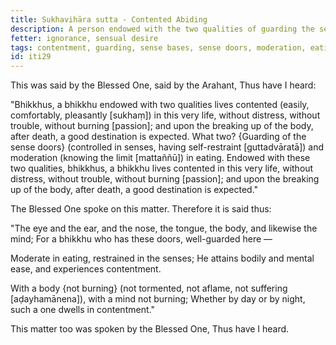 ```yaml
---
title: Sukhavihāra sutta - Contented Abiding
description: A person endowed with the two qualities of guarding the sense doors and moderation in eating lives happily in this very life and after death, a good destination is expected.
fetter: ignorance, sensual desire
tags: contentment, guarding, sense bases, sense doors, moderation, eating, happiness, ease, iti
id: iti29
---
```


This was said by the Blessed One, said by the Arahant, Thus have I heard:

"Bhikkhus, a bhikkhu endowed with two qualities lives contented (easily, comfortably, pleasantly [sukhaṃ]) in this very life, without distress, without trouble, without burning [passion]; and upon the breaking up of the body, after death, a good destination is expected. What two? \{Guarding of the sense doors} (controlled in senses, having self-restraint [guttadvāratā]) and moderation (knowing the limit [mattaññū]) in eating. Endowed with these two qualities, bhikkhus, a bhikkhu lives contented in this very life, without distress, without trouble, without burning [passion]; and upon the breaking up of the body, after death, a good destination is expected."

The Blessed One spoke on this matter. Therefore it is said thus:

"The eye and the ear, and the nose,
the tongue, the body, and likewise the mind;
For a bhikkhu who has these doors,
well-guarded here —

Moderate in eating,
restrained in the senses;
He attains bodily and mental ease,
and experiences contentment.

With a body \{not burning} (not tormented, not aflame, not suffering [aḍayhamānena]),
with a mind not burning;
Whether by day or by night,
such a one dwells in contentment."

This matter too was spoken by the Blessed One, Thus have I heard.